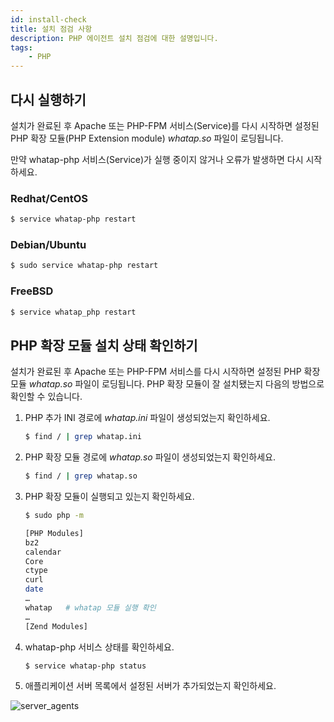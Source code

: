 ```yaml
---
id: install-check
title: 설치 점검 사항
description: PHP 에이전트 설치 점검에 대한 설명입니다.
tags:
    - PHP
---
```

<!-- 구성 수정 -->
## 다시 실행하기

설치가 완료된 후 Apache 또는 PHP-FPM 서비스(Service)를 다시 시작하면 설정된 PHP 확장 모듈(PHP Extension module) *whatap.so* 파일이 로딩됩니다.

만약 whatap-php 서비스(Service)가 실행 중이지 않거나 오류가 발생하면 다시 시작하세요.

### Redhat/CentOS

```bash title=SH
$ service whatap-php restart
```

### Debian/Ubuntu

```bash title=SH
$ sudo service whatap-php restart
```

### FreeBSD

```bash title=SH
$ service whatap_php restart
```

## PHP 확장 모듈 설치 상태 확인하기

설치가 완료된 후 Apache 또는 PHP-FPM 서비스를 다시 시작하면 설정된 PHP 확장 모듈 *whatap.so* 파일이 로딩됩니다. PHP 확장 모듈이 잘 설치됐는지 다음의 방법으로 확인할 수 있습니다.

<!-- 설치가 완료된 후 Apache 또는 PHP-FPM 서비스(Service)를 다시 시작하면 설정된 PHP 확장 모듈(PHP Extension module) *whatap.so* 파일이 로딩됩니다.

PHP 확장 모듈이 잘 설치됐는지 다음의 방법으로 확인할 수 있습니다. -->

1. PHP 추가 INI 경로에 *whatap.ini* 파일이 생성되었는지 확인하세요.

    ```bash title=SH
    $ find / | grep whatap.ini
    ```

1. PHP 확장 모듈 경로에 *whatap.so* 파일이 생성되었는지 확인하세요.

    ```bash title=SH
    $ find / | grep whatap.so
    ```

1. PHP 확장 모듈이 실행되고 있는지 확인하세요.

    ```bash title=SH
    $ sudo php -m

    [PHP Modules]
    bz2
    calendar
    Core
    ctype
    curl
    date
    …
    whatap   # whatap 모듈 실행 확인
    …
    [Zend Modules]
    ```

1. whatap-php 서비스 상태를 확인하세요.

    ```bash title=SH
    $ service whatap-php status
    ```

1. 애플리케이션 서버 목록에서 설정된 서버가 추가되었는지 확인하세요. 

 ![server_agents](https://img.whatap.io/media/agent_php/install/tinified/server_agents.png)
